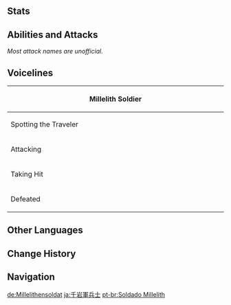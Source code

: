 {{Enemy Infobox
|image    = Enemy Millelith Soldier Icon.png
|weakpoint = yes
|type     = Quest Enemies
|group    = Millelith
|family   = Other Human Factions
|faction  = Millelith
}}
{{Enemy Intro}}

==Stats==
{{Enemy Stats
|phys_res  = -20%
|hp_ratio  = 1.6
|hp_type   = 1
|atk_ratio = 1.6
}}

==Abilities and Attacks==
''Most attack names are unofficial.''
{{Enemy Attacks

|name_1 = Stab
|desc_1 = Performs a quick forward stab with their [[White Tassel]], dealing '''100% ATK''' as {{Color|Physical DMG}}. This attack may be performed 3 times in really quick succession if under the command of a [[Millelith Sergeant]].
|caption_1 = Normal
|file_1_2 = Millelith Soldier Stab 2
|caption_1_2 = Triple

|name_2 = Swing
|desc_2 = Performs an sideway swing with their White Tassel, dealing '''100% ATK''' as {{Color|Physical DMG}}.
}}

==Voicelines==
{|class = wikitable
!colspan="2"|Millelith Soldier
|-
!width="20%" |Spotting the Traveler
|
|-
! width="20%"|Attacking
|Huwah!
|-
!width="20%" rowspan="2"|Taking Hit
|Argh!
|-
|Nyugh!
|-
!width="20%"|Defeated
|Tactical... retreat...!
|}

==Other Languages==
{{Other Languages
|en      = Millelith Soldier
|zhs     = 千岩军士兵
|zhs_rm  = Qiānyánjūn Shìbīng
|zht     = 千岩軍士兵
|zht_rm  = Qiānyánjūn Shìbīng
|zh_tl   = Millelith Soldier
|ja      = 千岩軍兵士
|ja_rm   = Sengangun Heishi
|ja_tl   = Millelith Soldier
|ko      = 천암군 병사
|ko_rm   = Cheon'amgun Byeongsa
|ko_tl   = Millelith Soldier
|es      = Soldado de la Geoarmada
|es_tl   = Geoarmy Soldier
|fr      = Soldat des Millelithes
|fr_tl   = Millelith Soldier
|ru      = Солдат Миллелитов
|ru_tl   = Millelith Soldier
|th      = Millelith Soldier
|vi      = {{tt|Binh Sĩ|兵士}} {{tt|Thiên Nham Quân|千岩军}}
|vi_tl   = Millelith Soldier
|de      = Millelithensoldat
|de_tl   = Millelith Soldier
|id      = Prajurit Millelith
|id_tl   = Millelith Soldier
|pt      = Soldado Millelith
|pt_tl   = Millelith Soldier
|tr      = Taşordu Askeri
|tr_tl   = 
|it      = Soldato dei Milleliti
|it_tl   = 
}}

==Change History==
<!---Hey does anyone know what patch gave these guys Voicelines?--->
{{Change History|1.0}}

==Navigation==
{{Enemy Navbox|Special}}

[[de:Millelithensoldat]]
[[ja:千岩軍兵士]]
[[pt-br:Soldado Millelith]]